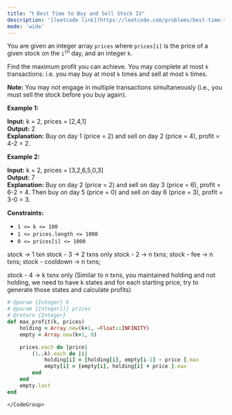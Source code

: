 ```yaml
---
title: "❗️ Best Time to Buy and Sell Stock IV"
description: '[leetcode link](https://leetcode.com/problems/best-time-to-buy-and-sell-stock-iv/description/)'
mode: 'wide'
---
```

<Tabs>
  <Tab title="Question" icon="circle-question" iconType="regular">
    <Card>
      <p>You are given an integer array <code>prices</code> where <code>prices[i]</code> is the price of a given stock on the <code>i<sup>th</sup></code> day, and an integer <code>k</code>.</p>  <p>Find the maximum profit you can achieve. You may complete at most <code>k</code> transactions: i.e. you may buy at most <code>k</code> times and sell at most <code>k</code> times.</p>  <p><strong>Note:</strong> You may not engage in multiple transactions simultaneously (i.e., you must sell the stock before you buy again).</p>   <p><strong class="example">Example 1:</strong></p>   <strong>Input:</strong> k = 2, prices = [2,4,1] <br/> <strong>Output:</strong> 2 <br/> <strong>Explanation:</strong> Buy on day 1 (price = 2) and sell on day 2 (price = 4), profit = 4-2 = 2.   <p><strong class="example">Example 2:</strong></p>   <strong>Input:</strong> k = 2, prices = [3,2,6,5,0,3] <br/> <strong>Output:</strong> 7 <br/> <strong>Explanation:</strong> Buy on day 2 (price = 2) and sell on day 3 (price = 6), profit = 6-2 = 4. Then buy on day 5 (price = 0) and sell on day 6 (price = 3), profit = 3-0 = 3.    <p><strong>Constraints:</strong></p>  <ul>  <li><code>1 &lt;= k &lt;= 100</code></li>  <li><code>1 &lt;= prices.length &lt;= 1000</code></li>  <li><code>0 &lt;= prices[i] &lt;= 1000</code></li> </ul> 
    </Card>
  </Tab>
  <Tab title="Solution" icon="lightbulb" iconType="regular" >
    <Card>
      stock -&gt; 1 txn
stock - 3 -&gt; 2 txns only
stock - 2 -&gt; n txns;
stock - fee -&gt; n txns; 
stock - cooldown -&gt; n txns; 

stock - 4 -&gt; k txnx only
(Similar to n txns, you maintained holding and not holding, we need to have k states and for each starting price, try to generate those states and calculate profits)
</Card>
  <Expandable title="code">
    <CodeGroup dropdown>
```ruby title="Best Time to Buy and Sell Stock IV" lines
# @param {Integer} k
# @param {Integer[]} prices
# @return {Integer}
def max_profit(k, prices)
    holding = Array.new(k+1, -Float::INFINITY)
    empty = Array.new(k+1, 0)

    prices.each do |price|
        (1..k).each do |i|
            holding[i] = [holding[i], empty[i-1] - price ].max
            empty[i] = [empty[i], holding[i] + price ].max
        end
    end
    empty.last
end
```
    </CodeGroup>
  </Expandable>
  </Tab>
</Tabs>